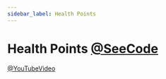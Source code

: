 ```yaml
---
sidebar_label: Health Points
---
```


# Health Points [@SeeCode](https://github.com/SilasBerger/microbit/tree/main/projects/health-points)
[@YouTubeVideo](https://youtu.be/XqjzFh4eGzI)
